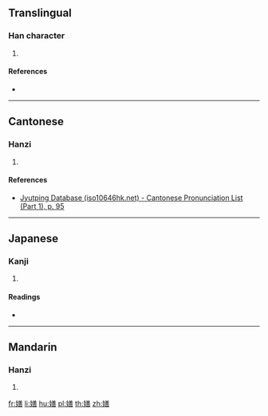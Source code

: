 {{character info/new}}
==Translingual==

===Han character===
{{Han char|rn=38|rad=女|as=12|sn=15|four=48461|canj=VTGR,VTTR|ids=⿰女善}}

# {{defn|Han|sort=女12}}

====References====
* {{Han ref|kx=0271.010|dkj=06708|dj=0538.360|hdz=21082.120|uh=5AF8|ud=23288|bh=E55A|bd=58714}}

----

==Cantonese==

===Hanzi===
{{yue-hanzi|jyut=[[zin2]]|y=jin2}}

# {{defn|lang=yue|sort=女12}}

====References====
* [http://www.iso10646hk.net/jp/document/download.jsp Jyutping Database (iso10646hk.net) - Cantonese Pronunciation List (Part 1), p. 95]

----

==Japanese==

===Kanji===
{{ja-kanji|grade=|rs=女12}}

# {{defn|lang=ja|sort=女12}}

====Readings====
* {{ja-readings|on=[[せん]] (sen)|kun=[[はずかしめる]] (hazukashimeru), [[かたくな]] (katakuna)}}

----

==Mandarin==

===Hanzi===
{{cmn-hanzi|pin=[[zhǎn]] ([[zhan3]])|wg=chan<sup>3</sup>}}

# {{defn|lang=cmn|sort=女12}}

[[fr:嫸]]
[[li:嫸]]
[[hu:嫸]]
[[pl:嫸]]
[[th:嫸]]
[[zh:嫸]]